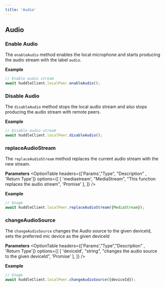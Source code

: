 ```yaml
---
title: 'Audio' 
---
```



## Audio 

### Enable Audio 

The `enableAudio` method enables the local microphone and starts producing the audio stream with the label `audio`.


**Example**
```js
// Enable audio stream
await huddleClient.localPeer.enableAudio();
```

### Disable Audio

The `disableAudio` method stops the local audio stream and also stops producing the audio stream with remote peers.


**Example**
```js
// Disable audio stream
await huddleClient.localPeer.disableAudio();
```

### replaceAudioStream

The `replaceAudioStream` method replaces the current audio stream with the new stream.

**Parameters**
<OptionTable
    headers={['Params',"Type", "Description" , 'Return Type']}
  options={[
    [
      'mediastream',
      "MediaStream",
      "This function replaces the audio stream",
      'Promise<void>'
    ],
  ]}
/>

**Example**

```jsx
// Usage
await huddleClient.localPeer.replaceAudioStream({MediaStream});
```


### changeAudioSource

The `changeAudioSource` changes the Audio source to the given deviceId, sets the preferred mic device as the given deviceId

**Parameters**
<OptionTable
    headers={['Params',"Type","Description" , 'Return Type']}
  options={[
    [
      'deviceId',
      "string",
      "changes the audio source to the given deviceId",
      'Promise<void>'
    ],
  ]}
/>

**Example**


```jsx
// Usage
await huddleClient.localPeer.changeAudioSource({deviceId});
```
